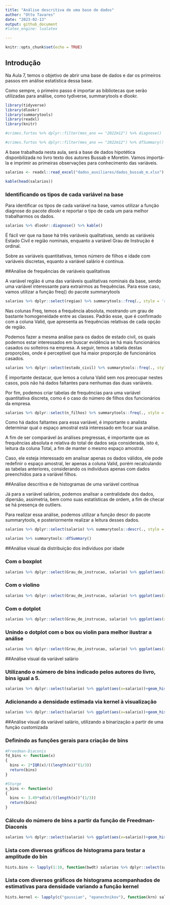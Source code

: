 ```yaml
---
title: "Análise descritiva de uma base de dados"
author: "Otto Tavares"
date: "2023-02-13"
output: github_document
#latex_engine: lualatex

---
```


```r
knitr::opts_chunk$set(echo = TRUE)
```


## Introdução

Na Aula 7, temos o objetivo de abrir uma base de dados e dar os primeiros passos em análise estatística dessa base.

Como sempre, o primeiro passo é importar as bibliotecas que serão utilizadas para análise, como tydiverse, summarytools e dlookr.

```r
library(tidyverse)
library(dlookr)
library(summarytools)
library(readxl)
library(knitr)

#crimes.furtos %>% dplyr::filter(mes_ano == "2022m12") %>% diagnose()

#crimes.furtos %>% dplyr::filter(mes_ano == "2022m12") %>% dfSummary() %>% view()
```

A base trabalhada nesta aula, será a base de dados hipotética disponbilizada no livro texto dos autores Bussab e Moretim. Vamos importá-la e imprimir as primeiras observações para conhecimento das variáveis.

```r
salarios <- readxl::read_excel("dados_auxiliares/dados_bussab_m.xlsx")
```

```r
kable(head(salarios))
```

### Identificando os tipos de cada variável na base

Para identificar os tipos de cada variável na base, vamos utilizar a função diagnose do pacote dlookr e reportar o tipo de cada um para melhor trabalharmos os dados.

```r
salarios %>% dlookr::diagnose() %>% kable()
```

É fácil ver que na base há três variáveis qualitativas, sendo as variáveis Estado Civil e região nominais, enquanto a variável Grau de Instrução é ordinal.

Sobre as variáveis quantitativas, temos número de filhos e idade com variáveis discretas, equanto a variável salário é contínua.

##Análise de frequências de variáveis qualitativas

A variável região é uma das variáveis qualitativas nominais da base, sendo uma variável interessante para extraírmos as frequências. Para esse caso, vamos utilizar a função freq() do pacote summarytools

```r
salarios %>% dplyr::select(regiao) %>% summarytools::freq(., style = 'rmarkdown') %>% kable()
```

Nas colunas Freq, temos a frequência absoluta, mostrando um grau de bastante homogeneidade entre as classes. Padrão esse, que é confirmado com a coluna Valid, que apresenta as frequências relativas de cada opção de região. 

Podemos fazer a mesma análise para os dados de estado civil, os quais podemos estar interessados em buscar evidência se há mais funcionários casados ou solteiros na empresa. A seguir, temos a tabela destas proporções, onde é perceptível que há maior proporção de funcionários casados.


```r
salarios %>% dplyr::select(estado_civil) %>% summarytools::freq(., style = 'rmarkdown') %>% kable()
```

É importante destacar, que lemos a coluna Valid sem nos preocupar nestes casos, pois não há dados faltantes para nenhumas das duas variáveis.


Por fim, podemos criar tabelas de frequências para uma variável quantitativa discreta, como é o caso do número de filhos dos funcionários da empresa. 

```r
salarios %>% dplyr::select(n_filhos) %>% summarytools::freq(., style = 'rmarkdown') %>% kable()
```

Como há dados faltantes para essa variável, é importante o analista determinar qual o espaço amostral está interessado em focar sua análise. 

A fim de ser comparável às análises pregressas, é importante que as frequências absoluta e relativa do total de dados seja considerada, isto é, leitura da coluna Total, a fim de manter o mesmo espaço amostral.

Caso, ele esteja interessado em analisar apenas os dados válidos, ele pode redefinir o espaço amostral, ler apenas a coluna Valid, porém recalculando as tabelas anteriores, considerando os indivíduos apenas com dados preenchidos para a variável filhos.

##Análise descritiva e de histogramas de uma variável contínua\

Já para a variável salários, podemos analisar a centralidade dos dados, dipersão, assimetria, bem como suas estatísticas de ordem, a fim de checar se há presença de outliers.

Para realizar essa análise, podemos utilizar a função descr do pacote summarytools, e posteriormente realizar a leitura desses dados.

```r
salarios %>% dplyr::select(salario) %>% summarytools::descr(., style = 'rmarkdown') %>% kable()
```

```r
salarios %>% summarytools::dfSummary()
```
##Análise visual da distribuição dos indivíduos por idade

### Com o boxplot
```r
salarios %>% dplyr::select(Grau_de_instrucao, salario) %>% ggplot(aes(x=Grau_de_instrucao, y = salario)) + geom_boxplot() + xlab('Grau de instrução') + ylab('Salários') + theme_classic()
```

### Com o violino

```r
salarios %>% dplyr::select(Grau_de_instrucao, salario) %>% ggplot(aes(x=Grau_de_instrucao, y = salario)) + geom_violin() + xlab('Grau de instrução') + ylab('Salários') + theme_classic()
```

### Com o dotplot

```r
salarios %>% dplyr::select(Grau_de_instrucao, salario) %>% ggplot(aes(x=Grau_de_instrucao, y = salario)) + geom_dotplot(binaxis = "y", stackdir = "center") + xlab('Grau de instrução') + ylab('Salários') + theme_classic()
```

### Unindo o dotplot com o box ou violin para melhor ilustrar a análise

```r
salarios %>% dplyr::select(Grau_de_instrucao, salario) %>% ggplot(aes(x=Grau_de_instrucao, y = salario)) + geom_violin() + geom_dotplot(binaxis = "y", stackdir = "center") + xlab('Grau de instrução') + ylab('Salários') + theme_classic()
```


##Análise visual da variável salário

### Utilizando o número de bins indicado pelos autores do livro, bins igual a 5.

```r
salarios %>% dplyr::select(salario) %>% ggplot(aes(x=salario))+geom_histogram(aes(y = after_stat(density)) ,bins = 5, fill = 'lightblue') + xlab('Salário') + ylab('Densidade de Frequência') + geom_vline(xintercept=c(median(salarios$salario), mean(salarios$salario))) + annotate("text", x=median(salarios$salario) + 0.3, y=0.05, label="Mediana", angle=90) + annotate("text", x=mean(salarios$salario) + 0.3, y=0.05, label="Média", angle=90) + theme_classic()
```
### Adicionando a densidade estimada via kernel à visualização

```r
salarios %>% dplyr::select(salario) %>% ggplot(aes(x=salario))+geom_histogram(aes(y = after_stat(density)) , bins = 5, fill = 'lightblue') + xlab('Salário') + ylab('Densidade de Frequência') + geom_vline(xintercept=c(median(salarios$salario), mean(salarios$salario))) + annotate("text", x=median(salarios$salario) + 0.3, y=0.05, label="Mediana", angle=90) + annotate("text", x=mean(salarios$salario) + 0.3, y=0.05, label="Média", angle=90) + geom_density(linetype = 2) + theme_classic()
```

##Análise visual da variável salário, utilizando a binarização a partir de uma função customizada

### Definindo as funções gerais para criação de bins

```r

#Freedman-Diaconis
fd_bins <- function(x)
{
  bins <- 2*IQR(x)/((length(x))^(1/3))
  return(bins)
}

#Sturge
s_bins <- function(x)
{
  bins <- 3.49*sd(x)/((length(x))^(1/3))
  return(bins)
}
```

### Cálculo do número de bins a partir da função de Freedman-Diaconis

```r
salarios %>% dplyr::select(salario) %>% ggplot(aes(x=salario))+geom_histogram(aes(y = after_stat(density)) ,binwidth = fd_bins, fill = 'lightblue') + xlab('Salário') + ylab('Densidade de Frequência') + geom_vline(xintercept=c(median(salarios$salario), mean(salarios$salario))) + annotate("text", x=median(salarios$salario) + 0.3, y=0.05, label="Mediana", angle=90) + annotate("text", x=mean(salarios$salario) + 0.3, y=0.05, label="Média", angle=90) + geom_density(linetype = 2) + theme_classic()
```

### Lista com diversos gráficos de histograma para testar a amplitude do bin

```r
hists.bins <- lapply(1:10, function(bwdt) salarios %>% dplyr::select(salario) %>% ggplot(aes(x = salario)) + geom_histogram(aes(y = after_stat(density)), binwidth = bwdt))
```

### Lista com diversos gráficos de histograma acompanhados de estimativas para densidade variando a função kernel

```r

hists.kernel <- lapply(c("gaussian", "epanechnikov"), function(krn) salarios %>% dplyr::select(salario) %>% ggplot(aes(x=salario))+geom_histogram(aes(y = after_stat(density)) ,binwidth = fd_bins, fill = 'lightblue') + xlab('Salário') + ylab(paste('Densidade de Frequência', krn, sep = " - " )) + geom_vline(xintercept=c(median(salarios$salario), mean(salarios$salario))) + annotate("text", x=median(salarios$salario) + 0.3, y=0.05, label="Mediana", angle=90) + annotate("text", x=mean(salarios$salario) + 0.3, y=0.05, label="Média", angle=90) + geom_density(linetype = 2, kernel = krn) + theme_classic())

```
